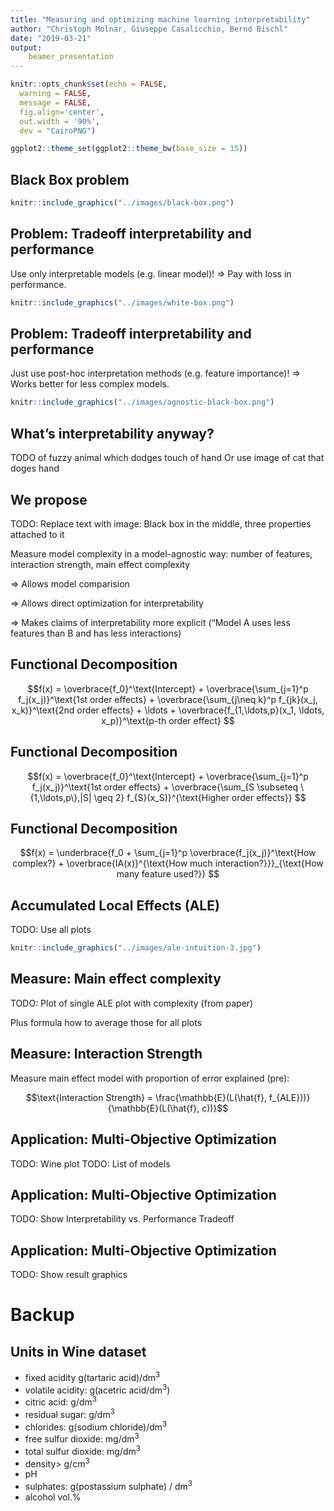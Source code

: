```yaml
---
title: "Measuring and optimizing machine learning interpretability"
author: "Christoph Molnar, Giuseppe Casalicchio, Bernd Bischl"
date: "2019-03-21"
output: 
    beamer_presentation
---
```



```r
knitr::opts_chunk$set(echo = FALSE, 
  warning = FALSE,
  message = FALSE, 
  fig.align='center', 
  out.width = '90%',
  dev = "CairoPNG")

ggplot2::theme_set(ggplot2::theme_bw(base_size = 15))
```

## Black Box problem

```r
knitr::include_graphics("../images/black-box.png")
```
## Problem: Tradeoff interpretability and performance
Use only interpretable models (e.g. linear model)! $\Rightarrow$ Pay with loss in performance.

```r
knitr::include_graphics("../images/white-box.png")
```
## Problem: Tradeoff interpretability and performance
Just use post-hoc interpretation methods (e.g. feature importance)! $\Rightarrow$ Works better for less complex models.

```r
knitr::include_graphics("../images/agnostic-black-box.png")
```

## What's interpretability anyway?

TODO of fuzzy animal which dodges touch of hand
Or use image of cat that doges hand

## We propose

TODO: Replace text with image: Black box in the middle, three properties attached to it

Measure model complexity in a model-agnostic way: number of features, interaction strength, main effect complexity

$\Rightarrow$ Allows model comparision

$\Rightarrow$ Allows direct optimization for interpretability

$\Rightarrow$ Makes claims of interpretability more explicit ("Model A uses less features than B and has less interactions)



## Functional Decomposition

$$f(x) = \overbrace{f_0}^\text{Intercept} + \overbrace{\sum_{j=1}^p f_j(x_j)}^\text{1st order effects} + \overbrace{\sum_{j\neq k}^p f_{jk}(x_j, x_k)}^\text{2nd order effects} + \ldots + \overbrace{f_{1,\ldots,p}(x_1, \ldots, x_p)}^\text{p-th order effect}
$$


## Functional Decomposition

$$f(x)  = \overbrace{f_0}^\text{Intercept} + \overbrace{\sum_{j=1}^p f_j(x_j)}^\text{1st order effects} + \overbrace{\sum_{S \subseteq \{1,\ldots,p\},|S| \geq 2} f_{S}(x_S)}^{\text{Higher order effects}}
$$

## Functional Decomposition 

$$f(x)  = \underbrace{f_0 + \sum_{j=1}^p \overbrace{f_j(x_j)}^\text{How complex?} + \overbrace{IA(x)}^{\text{How much interaction?}}}_{\text{How many feature used?}}
$$

## Accumulated Local Effects (ALE)

TODO: Use all plots

```r
knitr::include_graphics("../images/ale-intuition-3.jpg")
```
## Measure: Main effect complexity

TODO: Plot of single ALE plot with complexity (from paper)

Plus formula how to average those for all plots

## Measure: Interaction Strength

Measure main effect model with proportion of error explained (pre):


$$\text{Interaction Strength} =  \frac{\mathbb{E}(L(\hat{f}, f_{ALE}))}{\mathbb{E}(L(\hat{f}, c))}$$

## Application: Multi-Objective Optimization

TODO: Wine plot
TODO: List of models 

## Application: Multi-Objective Optimization

TODO: Show Interpretability vs. Performance Tradeoff

## Application: Multi-Objective Optimization

TODO: Show result graphics


# Backup

## Units in Wine dataset

- fixed acidity g(tartaric acid)/dm^3^
- volatile acidity: g(acetric acid/dm^3^)
- citric acid: g/dm^3^
- residual sugar: g/dm^3^
- chlorides: g(sodium chloride)/dm^3^
- free sulfur dioxide: mg/dm^3^
- total sulfur dioxide: mg/dm^3^
- density> g/cm^3^
- pH
- sulphates: g(postassium sulphate) / dm^3^
- alcohol vol.%

